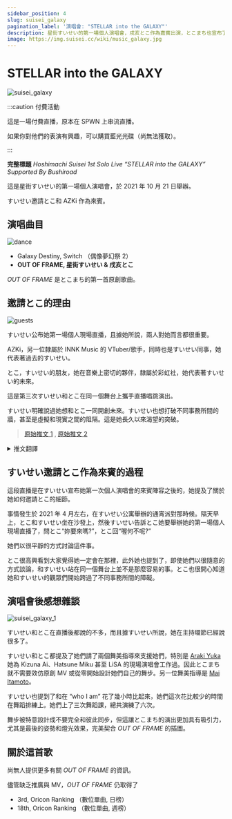 ```yaml
---
sidebar_position: 4
slug: suisei_galaxy
pagination_label: '演唱會: "STELLAR into the GALAXY"'
description: 星街すいせい的第一場個人演唱會，戌亥とこ作為嘉賓出演，とこまち也宣布了他們的第一首原創曲。
image: https://img.suisei.cc/wiki/music_galaxy.jpg
---
```



# STELLAR into the GALAXY

![suisei_galaxy](/img/topics/suisei_galaxy.jpg)

:::caution 付費活動

這是一場付費直播，原本在 SPWN 上串流直播。

如果你對他們的表演有興趣，可以購買藍光光碟（尚無法獲取）。

:::

**完整標題** _Hoshimachi Suisei 1st Solo Live “STELLAR into the GALAXY” Supported By Bushiroad_

這是星街すいせい的第一場個人演唱會，於 2021 年 10 月 21 日舉辦。

すいせい邀請とこ和 AZKi 作為來賓。

## 演唱曲目

![dance](/img/topics/20211021_04.jpg)

- Galaxy Destiny, Switch （偶像夢幻祭 2）
- **OUT OF FRAME, 星街すいせい & 戌亥とこ**

_OUT OF FRAME_ 是とこまち的第一首原創歌曲。

## 邀請とこ的理由

![guests](/img/topics/20211021_03.jpg)

> <YTTime Id="d95pYGLpgXE" Time="45:05" Desc="宣布來賓" />

すいせい公布她第一場個人現場直播，且據她所說，兩人對她而言都很重要。

AZKi，另一位隸屬於 INNK Music 的 VTuber/歌手，同時也是すいせい同事，她代表著過去的すいせい。

とこ，すいせい的朋友，她在音樂上密切的夥伴，隸屬於彩虹社，她代表著すいせい的未來。

這是第三次すいせい和とこ在同一個舞台上攜手直播唱跳演出。

すいせい明確說過她想和とこ一同開創未來。すいせい也想打破不同事務所間的牆，甚至是虛擬和現實之間的阻隔。這是她長久以來渴望的突破。

> [<SNSIcon Name="twitter" /> 原始推文 1](https://twitter.com/inui_toko/status/1436300024401436673) , [<SNSIcon Name="twitter" /> 原始推文 2](https://twitter.com/suisei_hosimati/status/1436303328741265410)

<details> <summary>推文翻譯</summary>

<img src={require('/img/topics/20211021_06.jpg').default} style={{ width: '35rem' }} />
<br />
<img src={require('/img/topics/20211021_05.jpg').default} style={{ width: '35rem' }} />
<br />

</details>

## すいせい邀請とこ作為來賓的過程

> <YTLink Id="21ELJRyo-xI&t=2157s" />

這段直播是在すいせい宣布她第一次個人演唱會的來賓陣容之後的，她提及了關於她如何邀請とこ的細節。

事情發生於 2021 年 4 月左右，在すいせい公寓舉辦的通宵派對那時候。隔天早上，とこ和すいせい坐在沙發上，然後すいせい告訴とこ她要舉辦她的第一場個人現場直播了，問とこ“妳要來嗎?”，とこ回“喔何不呢?”

她們以很平靜的方式討論這件事。

とこ很高興看到大家覺得她一定會在那裡，此外她也提到了，即使她們以很隨意的方式談論，和すいせい站在同一個舞台上並不是那麼容易的事。とこ也很開心知道她和すいせい的觀眾們開始跨過了不同事務所間的障礙。

## 演唱會後感想雜談

![suisei_galaxy_1](/img/topics/20211021_01.jpg)

> <YTTime Id="9G6I4EQT3G8" Time="17:21" Desc="有關來賓的會後感想雜談" />

> <YTTime Id="Ql5YkeQ6iDg" Time="04:31" Desc="とこまち在廣播上討論" />

すいせい和とこ在直播後都說的不多，而且據すいせい所說，她在主持環節已經說很多了。

すいせい和とこ都提及了她們請了兩個舞美指導來支援她們，特別是 [<SNSIcon Name="twitter" /> Araki Yuka](https://twitter.com/araki__yuka) 她為 Kizuna Ai、Hatsune Miku 甚至 LiSA 的現場演唱會工作過。因此とこまち就不需要效仿原創 MV 或從零開始設計她們自己的舞步。另一位舞美指導是 [<SNSIcon Name="twitter" /> Mai Itamoto](https://twitter.com/mai_dance_mai)。

すいせい也提到了和在 “who I am” 花了幾小時比起來，她們這次花比較少的時間在舞蹈排練上。她們上了三次舞蹈課，總共演練了六次。

舞步被特意設計成不要完全和彼此同步，但這讓とこまち的演出更加具有吸引力，尤其是最後的姿勢和燈光效果，完美契合 _OUT OF FRAME_ 的插圖。

## 關於這首歌

尚無人提供更多有關 _OUT OF FRAME_ 的資訊。

儘管缺乏推廣與 MV，_OUT OF FRAME_ 仍取得了

- 3rd, Oricon Ranking （數位單曲, 日榜）
- 18th, Oricon Ranking （數位單曲, 週榜）
